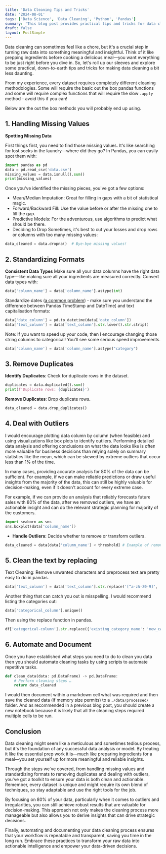 ```yaml
---
title: 'Data Cleaning Tips and Tricks'
date: '2024-08-01'
tags: ['Data Science', 'Data Cleaning', 'Python', 'Pandas']
summary: 'This blog post provides practical tips and tricks for data cleaning, covering methods to handle missing values, standardize formats, remove duplicates, deal with outliers, clean text, and automate the cleaning process. It emphasizes the importance of proper data cleaning as a foundation for meaningful data analysis.'
draft: false
layout: PostSimple
---
```


Data cleaning can sometimes feel like a chore, but it's a crucial step in turning raw data into something meaningful and insightful. Think of it like prepping ingredients before cooking a delicious meal—you want everything to be just right before you dive in. So, let's roll up our sleeves and explore some practical, down-to-earth tips and tricks for making data cleaning a bit less daunting.

From my experience, every dataset requires completely different cleaning methodologies. Some will require the basic out the box pandas functions and some will require complex functions that will require the slow `.apply` method - avoid this if you can! 

Below are the out the box methods you will probably end up using.

## 1. Handling Missing Values
**Spotting Missing Data**

First things first, you need to find those missing values. It's like searching for lost socks in the laundry—where did they go? In Pandas, you can easily spot them with:

```python
import pandas as pd
data = pd.read_csv('data.csv')
missing_values = data.isnull().sum()
print(missing_values)
```

Once you've identified the missing pieces, you've got a few options:

- Mean/Median Imputation: Great for filling in gaps with a bit of statistical magic.
- Forward/Backward Fill: Use the value before or after the missing one to fill the gap.
- Predictive Models: For the adventurous, use algorithms to predict what should be there.
- Deciding to Drop
	Sometimes, it's best to cut your losses and drop rows or columns with too many missing values:

```python
data_cleaned = data.dropna()  # Bye-bye missing values!
```

## 2. Standardizing Formats
**Consistent Data Types**
Make sure all your data columns have the right data type—like making sure all your ingredients are measured correctly. Convert data types with:

```python
data['column_name'] = data['column_name'].astype(int)
```

Standardize dates ([a common problem](https://pandas.pydata.org/docs/user_guide/timeseries.html)) - make sure you understand the difference between Pandas TimeStamp and DateTime) and text capitalisation formats:

```python
data['date_column'] = pd.to_datetime(data['date_column'])
data['text_column'] = data['text_column'].str.lower().str.strip()
```

Note: If you want to speed up your code, then I encourage changing those string columns to categorical! You'll see some serious speed improvements. 

```python
data['column_name'] = data['column_name'].astype("category")
```

## 3. Remove Duplicates
**Identify Duplicates**: Check for duplicate rows in the dataset.
```python
duplicates = data.duplicated().sum()
print(f'Duplicate rows: {duplicates}')
```
**Remove Duplicates**: Drop duplicate rows.
```python
data_cleaned = data.drop_duplicates()
```

## 4.  Deal with Outliers

I would encourage plotting data column by column (when feasible) and using visualizations like box plots to identify outliers. Performing detailed data analysis and offering conclusions on what the data looks like is often more valuable for business decisions than relying solely on summary statistics like the mean, which can be skewed by extreme outliers that occur less than 1% of the time.

In many cases, providing accurate analysis for 80% of the data can be sufficient. For example, if we can make reliable predictions or draw useful insights from the majority of the data, this can still be highly valuable for decision-making, even if it doesn't account for every extreme case.

For example, if we can provide an analysis that reliably forecasts future sales with 80% of the data, after we removed outliers, we have an actionable insight and can do the relevant strategic planning for majority of the customers.
```python
import seaborn as sns
sns.boxplot(data['column_name'])
``` 
- **Handle Outliers**: Decide whether to remove or transform outliers.
```python
data_cleaned = data[data['column_name'] < threshold] # Example of removing outliers
```

## 5.  Clean the text by replacing

Text Cleaning: Remove unwanted characters and preprocess text are pretty easy to do in pandas.
```python
data['text_column'] = data['text_column'].str.replace('[^a-zA-Z0-9]', ' ')
```
Another thing that can catch you out is misspelling. I would recommend listing the categories out: 
 ```python
data['categorical_column'].unique()
```
Then using the replace function in pandas.

```python
df['categorical-column'].str.replace({'existing_category_name': 'new_category_name'})

```

## 6.  Automate and Document
Once you have established what steps you need to do to clean you data then you should automate cleaning tasks by using scripts to automate repetitive tasks.


```python
def clean_data(data: pd.DataFrame) -> pd.DataFrame:
    # Perform cleaning steps …
    return data_cleaned
```

I would then document within a markdown cell what was required and then save the cleaned data (if memory size permits) to a `./data/processed/` folder. And as recommended in a previous blog post, you should create a new notebook because it is likely that all the cleaning steps required multiple cells to be run. 

## Conclusion

Data cleaning might seem like a meticulous and sometimes tedious process, but it's the foundation of any successful data analysis or model. By treating it like the essential prep work it is—much like preparing ingredients for a meal—you set yourself up for more meaningful and reliable insights.

Through the steps we've covered, from handling missing values and standardizing formats to removing duplicates and dealing with outliers, you've got a toolkit to ensure your data is both clean and actionable. Remember, every dataset is unique and might require its own blend of techniques, so stay adaptable and use the right tools for the job.

By focusing on 80% of your data, particularly when it comes to outliers and irregularities, you can still achieve robust results that are valuable for decision-making. This approach not only makes the cleaning process more manageable but also allows you to derive insights that can drive strategic decisions.

Finally, automating and documenting your data cleaning process ensures that your workflow is repeatable and transparent, saving you time in the long run. Embrace these practices to transform your raw data into actionable intelligence and empower your data-driven decisions.